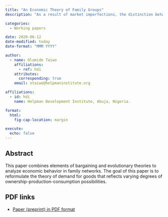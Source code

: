 ```yaml
---
title: "An Economic Theory of Family Groups"
description: "As a result of market imperfections, the distinction between production and consumption units fizzles and various ownership-consumption possibilities emerge."

categories: 
  - Working papers

date: 2020-06-12
date-modified: today
date-format: "MMM YYYY"

author:
  - name: Olumide Taiwo
    affiliations:
      - ref: hdi
    attributes:
      corresponding: true
    email: otaiwo@helpmaninstitute.org

affiliations:
  - id: hdi
    name: Helpman Development Institute, Abuja, Nigeria.

format: 
  html: 
    fig-cap-location: margin

execute:
  echo: false
---
```


## Abstract

This paper combines elements of bargaining and evolutionary theories to analyze economic behavior in family networks. The goal of this paper is to reformulate the theory of demand for goods that reflects varying degrees of ownership-production-consumption possibilities.

## PDF links

-   [Paper (preprint) in PDF format](family-group-theory.pdf)
